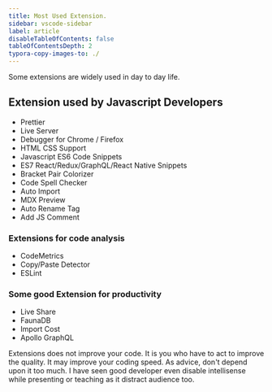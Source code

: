 ```yaml
---
title: Most Used Extension.
sidebar: vscode-sidebar
label: article
disableTableOfContents: false
tableOfContentsDepth: 2
typora-copy-images-to: ./
---
```


Some extensions are widely used in day to day life.

## Extension used by Javascript Developers

- Prettier
- Live Server
- Debugger for Chrome / Firefox
- HTML CSS Support
- Javascript ES6 Code Snippets
- ES7 React/Redux/GraphQL/React Native Snippets
- Bracket Pair Colorizer
- Code Spell Checker
- Auto Import
- MDX Preview
- Auto Rename Tag
- Add JS Comment

### Extensions for code analysis

- CodeMetrics
- Copy/Paste Detector
- ESLint

### Some good Extension for productivity

- Live Share
- FaunaDB
- Import Cost
- Apollo GraphQL

Extensions does not improve your code. It is you who have to act to improve the quality. It may improve your coding speed. As advice, don't depend upon it too much. I have seen good developer even disable intellisense while presenting or teaching as it distract audience too.
